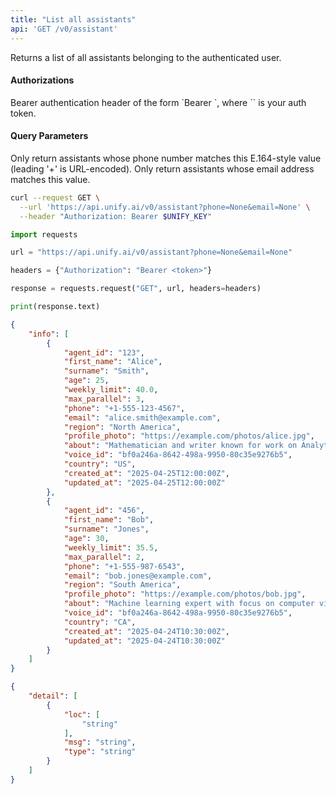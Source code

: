 ```yaml
---
title: "List all assistants"
api: 'GET /v0/assistant'
---
```

Returns a list of all assistants belonging to the authenticated user.

#### Authorizations

<ParamField header="Authorization" type="string" required="true">
  Bearer authentication header of the form `Bearer <token>`, where `<token>` is your auth token.
</ParamField>

#### Query Parameters

<ParamField query="phone" type="string | null" >
Only return assistants whose phone number matches this E.164-style value (leading '+' is URL-encoded).
</ParamField>

<ParamField query="email" type="string | null" >
Only return assistants whose email address matches this value.
</ParamField>

<RequestExample>

```bash cURL
curl --request GET \
  --url 'https://api.unify.ai/v0/assistant?phone=None&email=None' \
  --header "Authorization: Bearer $UNIFY_KEY"
```

```python Python
import requests

url = "https://api.unify.ai/v0/assistant?phone=None&email=None"

headers = {"Authorization": "Bearer <token>"}

response = requests.request("GET", url, headers=headers)

print(response.text)
```

</RequestExample>
<ResponseExample>

```json 200
{
    "info": [
        {
            "agent_id": "123",
            "first_name": "Alice",
            "surname": "Smith",
            "age": 25,
            "weekly_limit": 40.0,
            "max_parallel": 3,
            "phone": "+1-555-123-4567",
            "email": "alice.smith@example.com",
            "region": "North America",
            "profile_photo": "https://example.com/photos/alice.jpg",
            "about": "Mathematician and writer known for work on Analytical Engine",
            "voice_id": "bf0a246a-8642-498a-9950-80c35e9276b5",
            "country": "US",
            "created_at": "2025-04-25T12:00:00Z",
            "updated_at": "2025-04-25T12:00:00Z"
        },
        {
            "agent_id": "456",
            "first_name": "Bob",
            "surname": "Jones",
            "age": 30,
            "weekly_limit": 35.5,
            "max_parallel": 2,
            "phone": "+1-555-987-6543",
            "email": "bob.jones@example.com",
            "region": "South America",
            "profile_photo": "https://example.com/photos/bob.jpg",
            "about": "Machine learning expert with focus on computer vision",
            "voice_id": "bf0a246a-8642-498a-9950-80c35e9276b5",
            "country": "CA",
            "created_at": "2025-04-24T10:30:00Z",
            "updated_at": "2025-04-24T10:30:00Z"
        }
    ]
}
```

```json 422
{
    "detail": [
        {
            "loc": [
                "string"
            ],
            "msg": "string",
            "type": "string"
        }
    ]
}
```

</ResponseExample>

